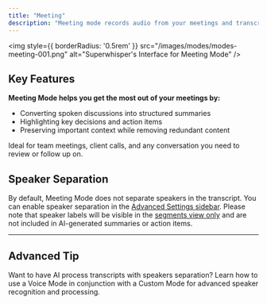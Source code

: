 ```yaml
---
title: "Meeting"
description: "Meeting mode records audio from your meetings and transcribes it into a clear summary with action items, helping you capture key points and next steps."
---
```


<img
style={{ borderRadius: '0.5rem' }}
src="/images/modes/modes-meeting-001.png"
alt="Superwhisper's Interface for Meeting Mode"
/>

## Key Features
**Meeting Mode helps you get the most out of your meetings by:**
- Converting spoken discussions into structured summaries
- Highlighting key decisions and action items
- Preserving important context while removing redundant content

<Check>Ideal for team meetings, client calls, and any conversation you need to review or follow up on.</Check>

## Speaker Separation
By default, Meeting Mode does not separate speakers in the transcript. You can enable speaker separation in the [Advanced Settings sidebar](modes#advanced-settings). Please note that speaker labels will be visible in the [segments view only](../get-started/interface-history#speaker-separation) and are not included in AI-generated summaries or action items.

---
## Advanced Tip
<Card title="Speaker-Separated Meetings" icon="users" href="speaker-separated-meetings">
Want to have AI process transcripts with speakers separation? Learn how to use a Voice Mode in conjunction with a Custom Mode for advanced speaker recognition and processing.
</Card>